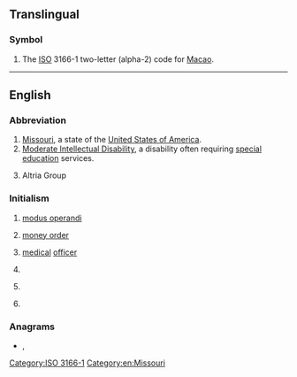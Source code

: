 {{also|Appendix:Variations of "mo"}}
==Translingual==

===Symbol===
{{head|mul|symbol}}
# The [[ISO]] 3166-1 two-letter (alpha-2) code for [[Macao]].

[[Category:ISO 3166-1]]

----

==English==

===Abbreviation===
{{rfc-header|Abbreviation}}
{{en-abbr}}

# [[Missouri]], a state of the [[United States of America]].
# [[Moderate Intellectual Disability]], a disability often requiring [[special education]] services.
# {{lb|en|stock symbol}} Altria Group

===Initialism===
{{rfc-header|Initialism}}
{{en-initialism}}

# [[modus operandi]]
# {{lb|en|banking}} [[money order]]
# {{lb|en|military}} [[medical]] [[officer]] {{qualifier|British army}}
# {{lb|en|dentistry}} {{initialism of|[[mesio]] [[occlusal]]|lang=en}}
# {{lb|en|chemistry}} {{initialism of|molecular orbital|lang=en}}
# {{lb|en|Judaism}} {{w|Modern Orthodox}}

===Anagrams===
* {{l|en|om}}, {{l|en|O.M.}}

{{catlangcode|en|States of the United States}}

[[Category:en:Missouri]]